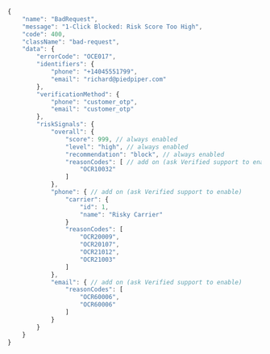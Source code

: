 ```typescript title="Error Example"
{
    "name": "BadRequest",
    "message": "1-Click Blocked: Risk Score Too High",
    "code": 400,
    "className": "bad-request",
    "data": {
        "errorCode": "OCE017",
        "identifiers": {
            "phone": "+14045551799",
            "email": "richard@piedpiper.com"
        },
        "verificationMethod": {
            "phone": "customer_otp",
            "email": "customer_otp"
        },
        "riskSignals": {
            "overall": {
                "score": 999, // always enabled
                "level": "high", // always enabled
                "recommendation": "block", // always enabled
                "reasonCodes": [ // add on (ask Verified support to enable)
                    "OCR10032"
                ]
            },
            "phone": { // add on (ask Verified support to enable)
                "carrier": {
                    "id": 1,
                    "name": "Risky Carrier"
                }
                "reasonCodes": [
                    "OCR20009",
                    "OCR20107",
                    "OCR21012",
                    "OCR21003"
                ]
            },
            "email": { // add on (ask Verified support to enable)
                "reasonCodes": [
                    "OCR60006",
                    "OCR60006"
                ]
            }
        }
    }
}
```